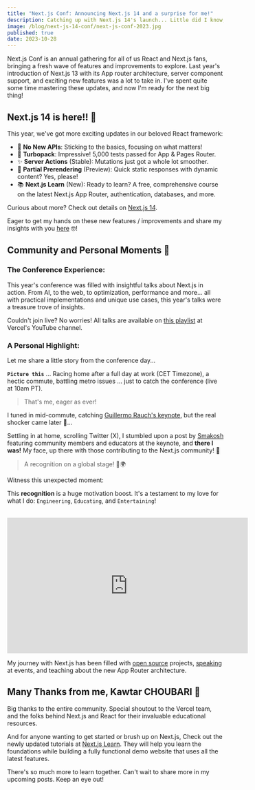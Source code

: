 ```yaml
---
title: "Next.js Conf: Announcing Next.js 14 and a surprise for me!"
description: Catching up with Next.js 14's launch... Little did I know, a pleasant surprise awaited me!
image: /blog/next-js-14-conf/next-js-conf-2023.jpg
published: true
date: 2023-10-28
---
```


Next.js Conf is an annual gathering for all of us React and Next.js fans, bringing a fresh wave of features and improvements to explore. Last year's introduction of Next.js 13 with its App router architecture, server component support, and exciting new features was a lot to take in. I've spent quite some time mastering these updates, and now I'm ready for the next big thing!

## Next.js 14 is here!! 🚀

This year, we've got more exciting updates in our beloved React framework:

- 🎯 **No New APIs**: Sticking to the basics, focusing on what matters!
- 🚀 **Turbopack**: Impressive! 5,000 tests passed for App & Pages Router.
- ✨ **Server Actions** (Stable): Mutations just got a whole lot smoother.
- 🌟 **Partial Prerendering** (Preview): Quick static responses with dynamic content? Yes, please!
- 📚 **Next.js Learn** (New): Ready to learn? A free, comprehensive course on the latest Next.js App Router, authentication, databases, and more.

Curious about more? Check out details on [Next.js 14](https://nextjs.org/blog/next-14).

Eager to get my hands on these new features / improvements and share my insights with you [here](/blog) 🤓!

## Community and Personal Moments 📖

### The Conference Experience:

This year's conference was filled with insightful talks about Next.js in action. From AI, to the web, to optimization, performance and more... all with practical implementations and unique use cases, this year's talks were a treasure trove of insights.

Couldn't join live? No worries! All talks are available on [this playlist](https://youtube.com/playlist?list=PLBnKlKpPeagl57K9bCw_IXShWQXePnXjY&si=jSZ1LLaF2oh3mxiA) at Vercel's YouTube channel.

### A Personal Highlight:

Let me share a little story from the conference day...

**`Picture this`** ... Racing home after a full day at work (CET Timezone), a hectic commute, battling metro issues ... just to catch the conference (live at 10am PT).

> That's me, eager as ever!

I tuned in mid-commute, catching [Guillermo Rauch's keynote](https://youtu.be/gfU1iZnjRZM?si=fVidVeujg4_wSe3R&t=804), but the real shocker came later 🤫...

Settling in at home, scrolling Twitter (X), I stumbled upon a post by [Smakosh](https://smakosh.com) featuring community members and educators at the keynote, and **there I was!** My face, up there with those contributing to the Next.js community! 🎉

> A recognition on a global stage! 🌟🌍

Witness this unexpected moment:

<div className="flex justify-center">
  <ReactTweet id={"1717604879156318564"} />
  <ReactTweet id={"1717609354147365111"} />
</div>

This **recognition** is a huge motivation boost. It's a testament to my love for what I do: `Engineering`, `Educating`, and `Entertaining`!

<br />

<div className="flex justify-center">
  <iframe
    width="560"
    height="315"
    src="https://www.youtube.com/embed/gfU1iZnjRZM?si=fVidVeujg4_wSe3R&amp;start=804"
    title="YouTube video player"
    frameborder="0"
    allow="accelerometer; autoplay; clipboard-write; encrypted-media; gyroscope; picture-in-picture; web-share"
    allow="fullscreen;"
  ></iframe>
</div>

My journey with Next.js has been filled with [open source](/oss) projects, [speaking](/talks) at events, and teaching about the new App Router architecture.

## Many Thanks from me, Kawtar CHOUBARI 💖

Big thanks to the entire community. Special shoutout to the Vercel team, and the folks behind Next.js and React for their invaluable educational resources.

And for anyone wanting to get started or brush up on Next.js, Check out the newly updated tutorials at [Next.js Learn](https://nextjs.org/learn). They will help you learn the foundations while building a fully functional demo website that uses all the latest features.

There's so much more to learn together. Can't wait to share more in my upcoming posts. Keep an eye out!
